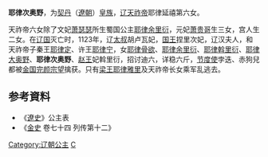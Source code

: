 {{東亞女性歷史人物
| 名稱=耶律次奥野
| 身份=[[辽朝|辽朝]]公主
| 畫像=
| 說明=
| 姓=耶律
| 名=次奥野
| 封爵=[[公主|公主]]
| 位號=
| 封號=
| 出生年=
| 逝世年=
| 父親=[[耶律延禧|耶律延禧]]
| 母親=
|}}
'''耶律次奥野'''，为[[契丹|契丹]]（[[遼朝|遼朝]]）[[皇族|皇族]]，[[辽天祚帝|辽天祚帝]]耶律延禧第六女。

天祚帝六女除了文妃[[萧瑟瑟|萧瑟瑟]]所生蜀国公主[[耶律余里衍|耶律余里衍]]，元妃[[萧贵哥|萧贵哥]]生三女，宫人生二女。在[[辽国|辽国]]灭亡时，1123年，辽[[太叔|太叔]]胡卢瓦妃，[[国王|国王]]捏里次妃，辽汉夫人，和天祚帝子秦王[[耶律定|耶律定]]、许王[[耶律宁|耶律宁]]，女[[耶律骨欲|耶律骨欲]]、[[耶律余里衍|耶律余里衍]]、[[耶律斡里衍|耶律斡里衍]]、[[耶律大奥野|耶律大奥野]]、'''耶律次奥野'''、[[赵王|赵王]]妃斡里衍，招讨迪六，详稳六斤，[[节度使|节度使]]孛迭、赤狗兒都被[[金国|金国]][[完颜宗望|完颜宗望]]擒获。只有[[梁王|梁王]][[耶律雅里|耶律雅里]]及天祚帝长女乘军乱逃去。
== 参考資料 ==
*《[[遼史|遼史]]》公主表
*《[[金史|金史]] 卷七十四 列传第十二》
{{DEFAULTSORT:Yelu耶律}}
[[Category:辽朝公主|Category:辽朝公主]]
[[Category:耶律氏|C]]